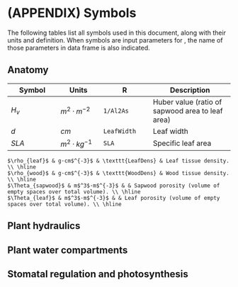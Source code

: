 # (APPENDIX) Symbols {-}
The following tables list all symbols used in this document, along with their units and definition. When symbols are input parameters for \texttt{medfate}, the name of those parameters in data frame \texttt{SpParamsMED} is also indicated.

## Anatomy 

| Symbol | Units | R      | Description |
|--------|-------|--------|-------------|
| $H_v$  | $m^2·m^{-2}$ | `1/Al2As` | Huber value (ratio of sapwood area to leaf area) |
|  $d$   | $cm$  | `LeafWidth` | Leaf width |
| $SLA$  | $m^2·kg^{-1}$ | `SLA` | Specific leaf area |

    $\rho_{leaf}$ & g·cm$^{-3}$ & \texttt{LeafDens} & Leaf tissue density. \\ \hline
    $\rho_{wood}$ & g·cm$^{-3}$ & \texttt{WoodDens} & Wood tissue density. \\ \hline
    $\Theta_{sapwood}$ & m$^3$·m$^{-3}$ & & Sapwood porosity (volume of empty spaces over total volume). \\ \hline
    $\Theta_{leaf}$ & m$^3$·m$^{-3}$ & & Leaf porosity (volume of empty spaces over total volume). \\ \hline


## Plant hydraulics
\begin{center}
    \begin{tabular}{| l | p{2.5cm} |  p{2.5cm} | p{5cm} |}
    \hline
    Symbol & Units & Param. & Description \\ \hline
        $K_{s,max,ref}$ & kg·s$^{-1}$· m$^{-1}$·MPa$^{-1}$ & \texttt{Kmax\_stemxylem} & Maximum stem sapwood reference conductivity per leaf area unit. \\ \hline
    $K_{r,max,ref}$ & kg·s$^{-1}$· m$^{-1}$·MPa$^{-1}$ & \texttt{Kmax\_rootxylem} & Maximum root sapwood reference conductivity per leaf area unit. \\ \hline
    $k_{s, max}$ & mmol·s$^{-1}$ ·m$^{-2}$·MPa$^{-1}$ &  & Maximum whole-stem conductance (per leaf area unit). \\ \hline
    $k_{r, max}$ & mmol·s$^{-1}$ ·m$^{-2}$·MPa$^{-1}$ &  & Maximum root conductance (per leaf area unit). \\ \hline
    $k_{rh, max}$ & mmol·s$^{-1}$ ·m$^{-2}$·MPa$^{-1}$ &  & Maximum rhizosphere conductance (per leaf area unit). \\ \hline
    $k_{l, max}$ & mmol·s$^{-1}$ ·m$^{-2}$·MPa$^{-1}$ & \texttt{VCleaf\_kmax} & Maximum leaf conductance (per leaf area unit). \\ \hline
    $c_l$, $d_l$ & (unitless), MPa & \texttt{VCleaf\_c}, \texttt{VCleaf\_d} & Parameters of the vulnerability curve for leaves. \\ \hline
    $c_r$, $d_r$ & (unitless), MPa & \texttt{VCroot\_c}, \texttt{VCroot\_d} & Parameters of the vulnerability curve for root xylem. \\ \hline
    $c_s$, $d_s$ & (unitless), MPa & \texttt{VCstem\_c}, \texttt{VCstem\_d} & Parameters of the vulnerability curve for stem xylem. \\ \hline
    $n$, $\alpha$ & & & Texture-specific parameters of the van Genuchten equation. \\ \hline
    $\Psi$ & MPa & & Water potential in a given water compartment. \\ \hline
    $\Psi_P$ & MPa & & Turgor water potential in a given water compartment.  \\ \hline
    $\Psi_S$ & MPa & & Osmotic (solute) water potential in a given water compartment.  \\ \hline
    $\Psi_{cav}$ & MPa & & Minimum water potential experienced by xylem in previous steps (cavitation). \\ \hline
    $\Psi_{canopy}$ & MPa & & Canopy water potential. \\ \hline
    $\Psi_{leaf}$ & MPa & & Leaf water potential. \\ \hline
    $\Psi_{rootcrown}$ & MPa & & Water potential at the root crown. \\ \hline
    $\Psi_{stem}$ & MPa & & Water potential at the end (highest part) of the stem. \\ \hline
    $PLC$ & [0-1] & & Proportion of conductance loss in stem xylem tissue. \\ \hline
    $p_{root}$ & [0-1] & \texttt{pRootDisc} & Relative root conductance leading to hydraulic disconnection from a soil layer. \\ \hline
    \end{tabular}
\end{center}


## Plant water compartments
\begin{center}
    \begin{tabular}{| l | p{2.5cm} | p{2.5cm} | p{5cm} |}
    \hline
    Symbol & Units & Param. & Description \\ \hline
    $\epsilon_{leaf}$ & MPa & \texttt{LeafEPS} & Modulus of elasticity of leaves. \\ \hline
    $\epsilon_{stem}$ & MPa & \texttt{StemEPS} & Modulus of elasticity of symplastic xylem tissue. \\ \hline
    $\pi_{0,leaf}$ & MPa & \texttt{LeafPI0} & Osmotic potential at full turgor of leaves. \\ \hline
    $\pi_{0,stem}$ & MPa & \texttt{StemPI0} & Osmotic potential at full turgor of symplastic xylem tissue. \\ \hline
    $RWC$ & [0-1] & & Relative water content. \\ \hline
    $RWC_{sym}$ & [0-1] & & Relative water content in the symplasm fraction of a tissue. \\ \hline
    $RWC_{apo}$ & [0-1] & & Relative water content in the apoplasm fraction of a tissue. \\ \hline
    $V_{segment}$ & m$^3$·m$^{-2}$ & & Water capacity of a segment (leaf or stem). \\ \hline
    $V_{leaf}$ & m$^3$·m$^{-2}$ & & Leaf water capacity per leaf area unit. \\ \hline
    $V_{sapwood}$ & m$^3$·m$^{-2}$ & & Sapwood water capacity per leaf area unit. \\ \hline
    \end{tabular}
\end{center}

## Stomatal regulation and photosynthesis
\begin{center}
    \begin{tabular}{| l | p{2.5cm} |  p{2.5cm} | p{5cm} |}
        \hline
        Symbol & Units & Param. & Description \\ \hline
        $g_{swmin}$ & mol H$_2$O·s$^{-1}$·m$^{-2}$ & \texttt{Gwmin} & Minimum stomatal conductance to water vapour.\\ \hline
        $g_{swmax}$ & mol H$_2$O·s$^{-1}$·m$^{-2}$ & \texttt{Gwmax} & Maximum stomatal conductance to water vapour. \\ \hline
        $J_{max, 298}$ & $\mu$mol electrons·m$^{-2}$·s$^{-1}$ & \texttt{Jmax298} & Maximum rate of electron transport at 298K \\ \hline
        $V_{max, 298}$ & $\mu$mol CO$_2$·s$^{-1}$·m$^{-2}$ & \texttt{Vmax298} & Rubisco's maximum carboxylation rate at 298K \\ \hline
    \end{tabular}
\end{center}
